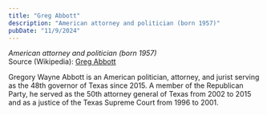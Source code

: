 ```yaml
---
title: "Greg Abbott"
description: "American attorney and politician (born 1957)"
pubDate: "11/9/2024"
---
```


*American attorney and politician (born 1957)*  
Source (Wikipedia): [Greg Abbott][1]

Gregory Wayne Abbott is an American politician, attorney, and jurist serving as the 48th governor of Texas since 2015. A member of the Republican Party, he served as the 50th attorney general of Texas from 2002 to 2015 and as a justice of the Texas Supreme Court from 1996 to 2001.

[1]: https://en.wikipedia.org/wiki/Greg_Abbott
